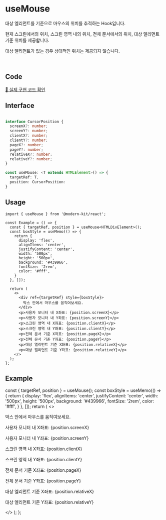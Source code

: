 
# useMouse

대상 엘리먼트를 기준으로 마우스의 위치를 추적하는 Hook입니다.

현재 스크린에서의 위치, 스크린 영역 내의 위치, 전체 문서에서의 위치, 대상 엘리먼트 기준 위치를 제공합니다.

대상 엘리먼트가 없는 경우 상대적인 위치는 제공되지 않습니다.

<br />

## Code
[🔗 실제 구현 코드 확인](https://github.com/modern-agile-team/modern-kit/blob/main/packages/react/src/hooks/useMouse/index.ts)

## Interface
```ts title="typescript"

interface CursorPosition {
  screenX?: number;
  screenY?: number;
  clientX?: number;
  clientY?: number;
  pageX?: number;
  pageY?: number;
  relativeX?: number;
  relativeY?: number;
}

const useMouse: <T extends HTMLElement>() => {
  targetRef: T,
  position: CursorPosition:
}
```

## Usage
```tsx title="typescript"
import { useMouse } from '@modern-kit/react';

const Example = () => {
  const { targetRef, position } = useMouse<HTMLDivElement>();
  const boxStyle = useMemo(() => {
    return {
      display: 'flex',
      alignItems: 'center',
      justifyContent: 'center',
      width: '500px', 
      height: '500px',
      background: '#439966',
      fontSize: '2rem',
      color: '#fff',
    }
  }, []);

  return (
    <>
      <div ref={targetRef} style={boxStyle}>
        박스 안에서 마우스를 움직여보세요.
      </div>
      <p>사용자 모니터 내 X좌표: {position.screenX}</p>
      <p>사용자 모니터 내 Y좌표: {position.screenY}</p>
      <p>스크린 영역 내 X좌표: {position.clientX}</p>
      <p>스크린 영역 내 Y좌표: {position.clientY}</p>
      <p>전체 문서 기준 X좌표: {position.pageX}</p>
      <p>전체 문서 기준 Y좌표: {position.pageY}</p>
      <p>대상 엘리먼트 기준 X좌표: {position.relativeX}</p>
      <p>대상 엘리먼트 기준 Y좌표: {position.relativeY}</p>
    </>
  );
};
```

## Example
  const { targetRef, position } = useMouse();
  const boxStyle = useMemo(() => {
    return {
      display: 'flex',
      alignItems: 'center',
      justifyContent: 'center',
      width: '500px', 
      height: '500px',
      background: '#439966',
      fontSize: '2rem',
      color: '#fff',
    }
  }, []);
  return (
    <>
      <div ref={targetRef} style={boxStyle}>
        박스 안에서 마우스를 움직여보세요.
      </div>
      <p>사용자 모니터 내 X좌표: {position.screenX}</p>
      <p>사용자 모니터 내 Y좌표: {position.screenY}</p>
      <p>스크린 영역 내 X좌표: {position.clientX}</p>
      <p>스크린 영역 내 Y좌표: {position.clientY}</p>
      <p>전체 문서 기준 X좌표: {position.pageX}</p>
      <p>전체 문서 기준 Y좌표: {position.pageY}</p>
      <p>대상 엘리먼트 기준 X좌표: {position.relativeX}</p>
      <p>대상 엘리먼트 기준 Y좌표: {position.relativeY}</p>
    </>
  );
};

<Example />